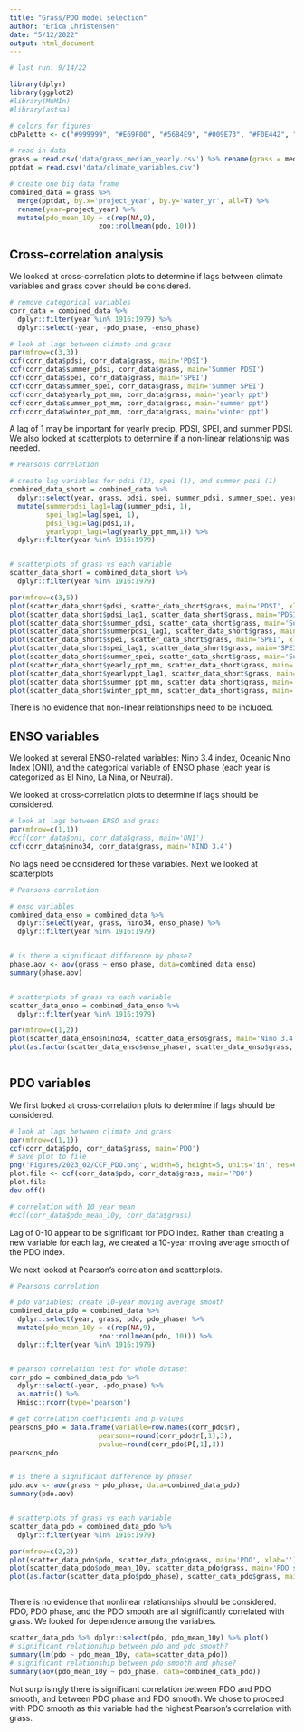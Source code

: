 ```yaml
---
title: "Grass/PDO model selection"
author: "Erica Christensen"
date: "5/12/2022"
output: html_document
---
```


```r
# last run: 9/14/22

library(dplyr)
library(ggplot2)
#library(MuMIn)
#library(astsa)

# colors for figures
cbPalette <- c("#999999", "#E69F00", "#56B4E9", "#009E73", "#F0E442", "#0072B2", "#D55E00", "#CC79A7")

# read in data
grass = read.csv('data/grass_median_yearly.csv') %>% rename(grass = median_grass)
pptdat = read.csv('data/climate_variables.csv')

# create one big data frame
combined_data = grass %>%
  merge(pptdat, by.x='project_year', by.y='water_yr', all=T) %>%
  rename(year=project_year) %>%
  mutate(pdo_mean_10y = c(rep(NA,9),
                      zoo::rollmean(pdo, 10)))

```




## Cross-correlation analysis

We looked at cross-correlation plots to determine if lags between climate variables and grass cover should be considered.

```r
# remove categorical variables
corr_data = combined_data %>%
  dplyr::filter(year %in% 1916:1979) %>%
  dplyr::select(-year, -pdo_phase, -enso_phase)

# look at lags between climate and grass
par(mfrow=c(3,3))
ccf(corr_data$pdsi, corr_data$grass, main='PDSI')
ccf(corr_data$summer_pdsi, corr_data$grass, main='Summer PDSI')
ccf(corr_data$spei, corr_data$grass, main='SPEI')
ccf(corr_data$summer_spei, corr_data$grass, main='Summer SPEI')
ccf(corr_data$yearly_ppt_mm, corr_data$grass, main='yearly ppt')
ccf(corr_data$summer_ppt_mm, corr_data$grass, main='summer ppt')
ccf(corr_data$winter_ppt_mm, corr_data$grass, main='winter ppt')
```

A lag of 1 may be important for yearly precip, PDSI, SPEI, and summer PDSI. We also looked at scatterplots to determine if a non-linear relationship was needed. 

```r
# Pearsons correlation

# create lag variables for pdsi (1), spei (1), and summer pdsi (1)
combined_data_short = combined_data %>%
  dplyr::select(year, grass, pdsi, spei, summer_pdsi, summer_spei, yearly_ppt_mm, summer_ppt_mm, winter_ppt_mm) %>%
  mutate(summerpdsi_lag1=lag(summer_pdsi, 1),
         spei_lag1=lag(spei, 1),
         pdsi_lag1=lag(pdsi,1),
         yearlyppt_lag1=lag(yearly_ppt_mm,1)) %>%
  dplyr::filter(year %in% 1916:1979) 


# scatterplots of grass vs each variable
scatter_data_short = combined_data_short %>%
  dplyr::filter(year %in% 1916:1979)

par(mfrow=c(3,5))
plot(scatter_data_short$pdsi, scatter_data_short$grass, main='PDSI', xlab='')
plot(scatter_data_short$pdsi_lag1, scatter_data_short$grass, main='PDSI lag1', xlab='')
plot(scatter_data_short$summer_pdsi, scatter_data_short$grass, main='Summer PDSI', xlab='')
plot(scatter_data_short$summerpdsi_lag1, scatter_data_short$grass, main='Summer PDSI lag1', xlab='')
plot(scatter_data_short$spei, scatter_data_short$grass, main='SPEI', xlab='')
plot(scatter_data_short$spei_lag1, scatter_data_short$grass, main='SPEI lag1', xlab='')
plot(scatter_data_short$summer_spei, scatter_data_short$grass, main='Summer SPEI', xlab='')
plot(scatter_data_short$yearly_ppt_mm, scatter_data_short$grass, main='Yearly ppt', xlab='')
plot(scatter_data_short$yearlyppt_lag1, scatter_data_short$grass, main='Yearly ppt lag1', xlab='')
plot(scatter_data_short$summer_ppt_mm, scatter_data_short$grass, main='Summer ppt', xlab='')
plot(scatter_data_short$winter_ppt_mm, scatter_data_short$grass, main='Winter ppt', xlab='')
```

There is no evidence that non-linear relationships need to be included. 


## ENSO variables

We looked at several ENSO-related variables: Nino 3.4 index, Oceanic Nino Index (ONI), and the categorical variable of ENSO phase (each year is categorized as El Nino, La Nina, or Neutral).

We looked at cross-correlation plots to determine if lags should be considered.

```r

# look at lags between ENSO and grass
par(mfrow=c(1,1))
#ccf(corr_data$oni, corr_data$grass, main='ONI')
ccf(corr_data$nino34, corr_data$grass, main='NINO 3.4')

```

No lags need be considered for these variables. Next we looked at scatterplots


```r
# Pearsons correlation

# enso variables
combined_data_enso = combined_data %>%
  dplyr::select(year, grass, nino34, enso_phase) %>%
  dplyr::filter(year %in% 1916:1979) 


# is there a significant difference by phase?
phase.aov <- aov(grass ~ enso_phase, data=combined_data_enso)
summary(phase.aov)


# scatterplots of grass vs each variable
scatter_data_enso = combined_data_enso %>%
  dplyr::filter(year %in% 1916:1979)

par(mfrow=c(1,2))
plot(scatter_data_enso$nino34, scatter_data_enso$grass, main='Nino 3.4', xlab='')
plot(as.factor(scatter_data_enso$enso_phase), scatter_data_enso$grass, main='ENSO phase', xlab='')



```



## PDO variables

We first looked at cross-correlation plots to determine if lags should be considered.

```r

# look at lags between climate and grass
par(mfrow=c(1,1))
ccf(corr_data$pdo, corr_data$grass, main='PDO')
# save plot to file
png('Figures/2023_02/CCF_PDO.png', width=5, height=5, units='in', res=600)
plot.file <- ccf(corr_data$pdo, corr_data$grass, main='PDO')
plot.file
dev.off()

# correlation with 10 year mean
#ccf(corr_data$pdo_mean_10y, corr_data$grass)
```

Lag of 0-10 appear to be significant for PDO index. Rather than creating a new variable for each lag, we created a 10-year moving average smooth of the PDO index. 

We next looked at Pearson's correlation and scatterplots.

```r
# Pearsons correlation

# pdo variables; create 10-year moving average smooth
combined_data_pdo = combined_data %>%
  dplyr::select(year, grass, pdo, pdo_phase) %>%
  mutate(pdo_mean_10y = c(rep(NA,9),
                      zoo::rollmean(pdo, 10))) %>%
  dplyr::filter(year %in% 1916:1979) 


# pearson correlation test for whole dataset
corr_pdo = combined_data_pdo %>% 
  dplyr::select(-year, -pdo_phase) %>%
  as.matrix() %>% 
  Hmisc::rcorr(type='pearson')

# get correlation coefficients and p-values
pearsons_pdo = data.frame(variable=row.names(corr_pdo$r),
                      pearsons=round(corr_pdo$r[,1],3),
                      pvalue=round(corr_pdo$P[,1],3))
pearsons_pdo


# is there a significant difference by phase?
pdo.aov <- aov(grass ~ pdo_phase, data=combined_data_pdo)
summary(pdo.aov)


# scatterplots of grass vs each variable
scatter_data_pdo = combined_data_pdo %>%
  dplyr::filter(year %in% 1916:1979)

par(mfrow=c(2,2))
plot(scatter_data_pdo$pdo, scatter_data_pdo$grass, main='PDO', xlab='')
plot(scatter_data_pdo$pdo_mean_10y, scatter_data_pdo$grass, main='PDO smooth', xlab='')
plot(as.factor(scatter_data_pdo$pdo_phase), scatter_data_pdo$grass, main='PDO phase', xlab='')



```

There is no evidence that nonlinear relationships should be considered. PDO, PDO phase, and the PDO smooth are all significantly correlated with grass. We looked for dependence among the variables.

```r
scatter_data_pdo %>% dplyr::select(pdo, pdo_mean_10y) %>% plot()
# significant relationship between pdo and pdo smooth?
summary(lm(pdo ~ pdo_mean_10y, data=scatter_data_pdo))
# significant relationship between pdo smooth and phase?
summary(aov(pdo_mean_10y ~ pdo_phase, data=combined_data_pdo))

```

Not surprisingly there is significant correlation between PDO and PDO smooth, and between PDO phase and PDO smooth. We chose to proceed with PDO smooth as this variable had the highest Pearson's correlation with grass. 

